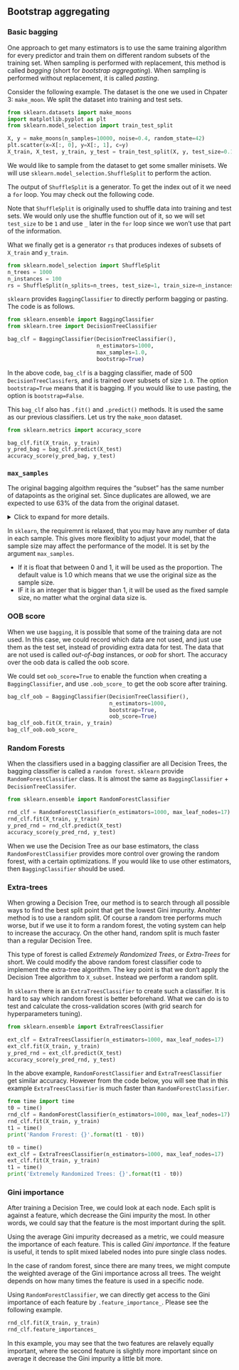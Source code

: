 ## Bootstrap aggregating

### Basic bagging
One approach to get many estimators is to use the same training algorithm for every predictor and train them on different random subsets of the training set. When sampling is performed with replacement, this method is called *bagging* (short for *bootstrap aggregating*). When sampling is performed without replacement, it is called *pasting*.

Consider the following example. The dataset is the one we used in Chpater 3: `make_moon`. We split the dataset into training and test sets.


```python
from sklearn.datasets import make_moons
import matplotlib.pyplot as plt
from sklearn.model_selection import train_test_split

X, y = make_moons(n_samples=10000, noise=0.4, random_state=42)
plt.scatter(x=X[:, 0], y=X[:, 1], c=y)
X_train, X_test, y_train, y_test = train_test_split(X, y, test_size=0.15)
```



We would like to sample from the dataset to get some smaller minisets. We will use `sklearn.model_selection.ShuffleSplit` to perform the action. 

The output of `ShuffleSplit` is a generator. To get the index out of it we need a `for` loop. You may check out the following code. 

Note that `ShuffleSplit` is originally used to shuffle data into training and test sets. We would only use the shuffle function out of it, so we will set `test_size` to be `1` and use `_` later in the `for` loop since we won't use that part of the information.

What we finally get is a generator `rs` that produces indexes of subsets of `X_train` and `y_train`. 




```python
from sklearn.model_selection import ShuffleSplit
n_trees = 1000
n_instances = 100
rs = ShuffleSplit(n_splits=n_trees, test_size=1, train_size=n_instances).split(X_train)
```


`sklearn` provides `BaggingClassifier` to directly perform bagging or pasting. The code is as follows.



```python
from sklearn.ensemble import BaggingClassifier
from sklearn.tree import DecisionTreeClassifier

bag_clf = BaggingClassifier(DecisionTreeClassifier(),
                            n_estimators=1000,
                            max_samples=1.0,
                            bootstrap=True)
```


In the above code, `bag_clf` is a bagging classifier, made of 500 `DecisionTreeClassifer`s, and is trained over subsets of size `1.0`. The option `bootstrap=True` means that it is bagging. If you would like to use pasting, the option is `bootstrap=False`.

This `bag_clf` also has `.fit()` and `.predict()` methods. It is used the same as our previous classifiers. Let us try the `make_moon` dataset.



```python
from sklearn.metrics import accuracy_score

bag_clf.fit(X_train, y_train)
y_pred_bag = bag_clf.predict(X_test)
accuracy_score(y_pred_bag, y_test)
```

### `max_samples`
The original bagging algoithm requires the "subset" has the same number of datapoints as the original set. Since duplicates are allowed, we are expected to use 63% of the data from the original dataset.


<details>
<summary>Click to expand for more details.</summary>
Let the original dataset have $N$ elements. The probability to pick any specific data is $1/N$, and therefore the probability not to pick it is $1-1/N$. If we pick $N$ elements with replacement, the probability that we never pick a specific element is 
$$
(1-\frac1N)^N\rightarrow \mathrm e^{-1},\quad \text{when }N\rightarrow\infty.
$$
Therefore when $N$ is large, the probability for each element not to be picked is approximately $\mathrm e^{-1}$, and then the probability for it to be picked is approximately $1-\mathrm e^{-1}$. 

Let $I_i$ be the random variable representing whether the element $i$ is picked or not. So
$$
I_i=\begin{cases}1&i \text{ is picked}\\
0&i\text{ is not picked}\end{cases}.
$$
So
$$
 P(I_i=1)=1-\mathrm e^{-1},\quad P(I_i=0)=\mathrm e^{-1},\quad \text{ and }E[I_i]=1\cdot(1-\mathrm e^{-1})+0\cdot(\mathrm e^{-1})=1-\mathrm e^{-1}.
$$
The expectation of the final sample size proportion is
$$
E[\frac1N\sum_{i=1}^NI_i]=\frac1N\sum_{i=1}^IE[I_i]=1-\mathrm e^{-1}\approx 0.63.
$$

With similar calculation, if we pick $\alpha N$ data, the expectation of the final sample size proportion is $1-\mathrm e^{-\alpha}$.
<hr>
</details>

In `sklearn`, the requiremnt is relaxed, that you may have any number of data in each sample. This gives more flexiblity to adjust your model, that the sample size may affect the performance of the model. It is set by the argument `max_samples`. 

- If it is float that between 0 and 1, it will be used as the proportion. The default value is $1.0$ which means that we use the original size as the sample size.
- IF it is an integer that is bigger than $1$, it will be used as the fixed sample size, no matter what the orginal data size is.




### OOB score
When we use `bagging`, it is possible that some of the training data are not used. In this case, we could record which data are not used, and just use them as the test set, instead of providing extra data for test. The data that are not used is called *out-of-bag* instances, or *oob* for short. The accuracy over the oob data is called the oob score.

We could set `oob_score=True` to enable the function when creating a `BaggingClassifier`, and use `.oob_score_` to get the oob score after training. 



```python
bag_clf_oob = BaggingClassifier(DecisionTreeClassifier(),
                                n_estimators=1000,
                                bootstrap=True,
                                oob_score=True)
bag_clf_oob.fit(X_train, y_train)
bag_clf_oob.oob_score_
```


### Random Forests
When the classifiers used in a bagging classifier are all Decision Trees, the bagging classifier is called a `random forest`. `sklearn` provide `RandomForestClassifier` class. It is almost the same as `BaggingClassifier` + `DecisionTreeClassifer`.


```python

from sklearn.ensemble import RandomForestClassifier

rnd_clf = RandomForestClassifier(n_estimators=1000, max_leaf_nodes=17)
rnd_clf.fit(X_train, y_train)
y_pred_rnd = rnd_clf.predict(X_test)
accuracy_score(y_pred_rnd, y_test)
```



When we use the Decision Tree as our base estimators, the class `RandomForestClassifier` provides more control over growing the random forest, with a certain optimizations. If you would like to use other estimators, then `BaggingClassifier` should be used.



### Extra-trees
When growing a Decision Tree, our method is to search through all possible ways to find the best split point that get the lowest Gini impurity. Anohter method is to use a random split. Of course a random tree performs much worse, but if we use it to form a random forest, the voting system can help to increase the accuracy. On the other hand, random split is much faster than a regular Decision Tree. 

This type of forest is called *Extremely Randomized Trees*, or *Extra-Trees* for short. We could modify the above random forest classifier code to implement the extra-tree algorithm. The key point is that we don't apply the Decision Tree algorithm to `X_subset`. Instead we perform a random split.

In `sklearn` there is an `ExtraTreesClassifier` to create such a classifier. It is hard to say which random forest is better beforehand. What we can do is to test and calculate the cross-validation scores (with grid search for hyperparameters tuning).



```python
from sklearn.ensemble import ExtraTreesClassifier

ext_clf = ExtraTreesClassifier(n_estimators=1000, max_leaf_nodes=17)
ext_clf.fit(X_train, y_train)
y_pred_rnd = ext_clf.predict(X_test)
accuracy_score(y_pred_rnd, y_test)
```



In the above example, `RandomForestClassifier` and `ExtraTreesClassifier` get similar accuracy. However from the code below, you will see that in this example `ExtraTreesClassifier` is much faster than `RandomForestClassifier`.



```python
from time import time
t0 = time()
rnd_clf = RandomForestClassifier(n_estimators=1000, max_leaf_nodes=17)
rnd_clf.fit(X_train, y_train)
t1 = time()
print('Random Frorest: {}'.format(t1 - t0))

t0 = time()
ext_clf = ExtraTreesClassifier(n_estimators=1000, max_leaf_nodes=17)
ext_clf.fit(X_train, y_train)
t1 = time()
print('Extremely Randomized Trees: {}'.format(t1 - t0))
```



### Gini importance
After training a Decision Tree, we could look at each node. Each split is against a feature, which decrease the Gini impurity the most. In other words, we could say that the feature is the most important during the split.

Using the average Gini impurity decreased as a metric, we could measure the importance of each feature. This is called *Gini importance*. If the feature is useful, it tends to split mixed labeled nodes into pure single class nodes. 

In the case of random forest, since there are many trees, we might compute the weighted average of the Gini importance across all trees. The weight depends on how many times the feature is used in a specific node.

Using `RandomForestClassifier`, we can directly get access to the Gini importance of each feature by `.feature_importance_`. Please see the following example.



```python
rnd_clf.fit(X_train, y_train)
rnd_clf.feature_importances_
```


In this example, you may see that the two features are relavely equally important, where the second feature is slightly more important since on average it decrease the Gini impurity a little bit more.